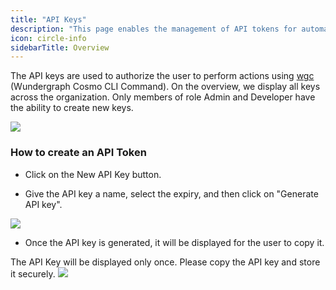 ```yaml
---
title: "API Keys"
description: "This page enables the management of API tokens for automation purposes, such as CI/CD or local CLI usage."
icon: circle-info
sidebarTitle: Overview
---
```


The API keys are used to authorize the user to perform actions using [wgc](/cli/intro) (Wundergraph Cosmo CLI Command). On the overview, we display all keys across the organization. Only members of role Admin and Developer have the ability to create new keys.

<Frame>
  <img src="/images/studio/image-28.png" />
</Frame>

### How to create an API Token

- Click on the New API Key button.

- Give the API key a name, select the expiry, and then click on "Generate API key".

<Frame>
  <img src="/images/studio/image-29.png" />
</Frame>

- Once the API key is generated, it will be displayed for the user to copy it.

<Info>
  The API Key will be displayed only once. Please copy the API key and store it
  securely.
</Info>

<Frame>
  <img src="/images/studio/image-30.png" />
</Frame>
